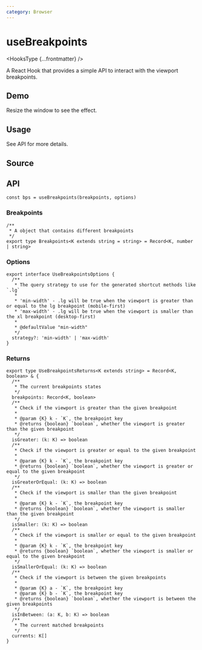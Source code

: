 ```yaml
---
category: Browser
---
```


# useBreakpoints


<HooksType {...frontmatter} />

A React Hook that provides a simple API to interact with the viewport breakpoints.

## Demo

Resize the window to see the effect.


<App />

## Usage

See API for more details.

## Source


<Source />

## API

```tsx
const bps = useBreakpoints(breakpoints, options)
```

### Breakpoints

```tsx
/**
 * A object that contains different breakpoints
 */
export type Breakpoints<K extends string = string> = Record<K, number | string>
```

### Options

```tsx
export interface UseBreakpointsOptions {
  /**
   * The query strategy to use for the generated shortcut methods like `.lg`
   *
   * 'min-width' - .lg will be true when the viewport is greater than or equal to the lg breakpoint (mobile-first)
   * 'max-width' - .lg will be true when the viewport is smaller than the xl breakpoint (desktop-first)
   *
   * @defaultValue "min-width"
   */
  strategy?: 'min-width' | 'max-width'
}
```

### Returns

```tsx
export type UseBreakpointsReturns<K extends string> = Record<K, boolean> & {
  /**
   * The current breakpoints states
   */
  breakpoints: Record<K, boolean>
  /**
   * Check if the viewport is greater than the given breakpoint
   *
   * @param {K} k - `K`, the breakpoint key
   * @returns {boolean} `boolean`, whether the viewport is greater than the given breakpoint
   */
  isGreater: (k: K) => boolean
  /**
   * Check if the viewport is greater or equal to the given breakpoint
   *
   * @param {K} k - `K`, the breakpoint key
   * @returns {boolean} `boolean`, whether the viewport is greater or equal to the given breakpoint
   */
  isGreaterOrEqual: (k: K) => boolean
  /**
   * Check if the viewport is smaller than the given breakpoint
   *
   * @param {K} k - `K`, the breakpoint key
   * @returns {boolean} `boolean`, whether the viewport is smaller than the given breakpoint
   */
  isSmaller: (k: K) => boolean
  /**
   * Check if the viewport is smaller or equal to the given breakpoint
   *
   * @param {K} k - `K`, the breakpoint key
   * @returns {boolean} `boolean`, whether the viewport is smaller or equal to the given breakpoint
   */
  isSmallerOrEqual: (k: K) => boolean
  /**
   * Check if the viewport is between the given breakpoints
   *
   * @param {K} a - `K`, the breakpoint key
   * @param {K} b - `K`, the breakpoint key
   * @returns {boolean} `boolean`, whether the viewport is between the given breakpoints
   */
  isInBetween: (a: K, b: K) => boolean
  /**
   * The current matched breakpoints
   */
  currents: K[]
}

```

